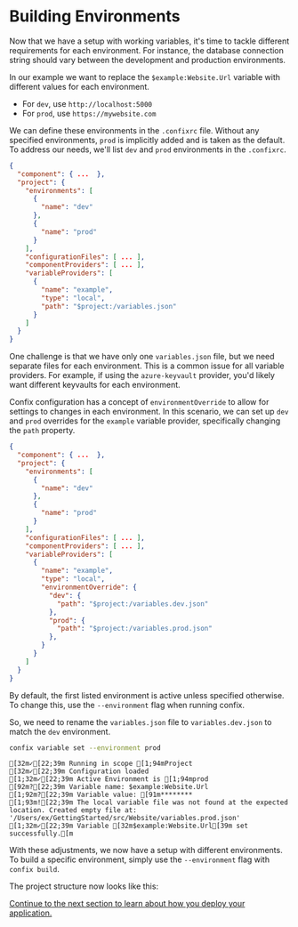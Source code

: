 
# Building Environments

Now that we have a setup with working variables, it's time to tackle different requirements for each environment.
For instance, the database connection string should vary between the development and production environments.

In our example we want to replace the `$example:Website.Url` variable with different values for each environment.

- For `dev`, use `http://localhost:5000`
- For `prod`, use `https://mywebsite.com`

We can define these environments in the `.confixrc` file.
Without any specified environments, `prod` is implicitly added and is taken as the default.
To address our needs, we'll list `dev` and `prod` environments in the `.confixrc`.

```json filename=".confixrc" copy /environments/
{
  "component": { ...  },
  "project": {
    "environments": [
      {
        "name": "dev"
      },
      {
        "name": "prod"
      }
    ],
    "configurationFiles": [ ... ],
    "componentProviders": [ ... ],
    "variableProviders": [
      {
        "name": "example",
        "type": "local",
        "path": "$project:/variables.json"
      }
    ]
  }
}
```

One challenge is that we have only one `variables.json` file, but we need separate files for each environment.
This is a common issue for all variable providers.
For example, if using the `azure-keyvault` provider, you'd likely want different keyvaults for each environment.

Confix configuration has a concept of `environmentOverride` to allow for settings to changes in each environment.
In this scenario, we can set up `dev` and `prod` overrides for the `example` variable provider, specifically changing the `path` property.

```json filename=".confixrc" copy /environmentOverride/
{
  "component": { ...  },
  "project": {
    "environments": [
      {
        "name": "dev"
      },
      {
        "name": "prod"
      }
    ],
    "configurationFiles": [ ... ],
    "componentProviders": [ ... ],
    "variableProviders": [
      {
        "name": "example",
        "type": "local",
        "environmentOverride": {
          "dev": {
            "path": "$project:/variables.dev.json"
          },
          "prod": {
            "path": "$project:/variables.prod.json"
          },
        }
      }
    ]
  }
}
```

By default, the first listed environment is active unless specified otherwise.
To change this, use the `--environment` flag when running confix.

So, we need to rename the `variables.json` file to `variables.dev.json` to match the `dev` environment.

```bash
confix variable set --environment prod
```

```ansi
[32m✓[22;39m Running in scope [1;94mProject
[32m✓[22;39m Configuration loaded
[1;32m✓[22;39m Active Environment is [1;94mprod
[92m?[22;39m Variable name: $example:Website.Url
[1;92m?[22;39m Variable value: [91m********
[1;93m![22;39m The local variable file was not found at the expected location. Created empty file at: '/Users/ex/GettingStarted/src/Website/variables.prod.json'
[1;32m✓[22;39m Variable [32m$example:Website.Url[39m set successfully.[m
```

With these adjustments, we now have a setup with different environments.
To build a specific environment, simply use the `--environment` flag with `confix build`.

The project structure now looks like this:

<FileTree>
  <FileTree.Folder name="/" defaultOpen>
    <FileTree.File name=".confixrc" />
    <FileTree.File name=".confix.solution" />
    <FileTree.Folder name="src" defaultOpen>
      <FileTree.Folder name="Database">
        <FileTree.Folder name="confix" defaultOpen>
          <FileTree.Folder name="components" defaultOpen>
            <FileTree.Folder name="Database" defaultOpen>
              <FileTree.File name=".confix.component" />
              <FileTree.File name="schema.graphql" />
              <FileTree.File name="schema.json" />
            </FileTree.Folder>
          </FileTree.Folder>
        </FileTree.Folder>
        <FileTree.File name=".confix.project" />
        <FileTree.File name="DatabaseServiceCollectionExtensions.cs" />
        <FileTree.File name="Database.csproj" />
      </FileTree.Folder>
      <FileTree.Folder name="Website" defaultOpen>
        <FileTree.Folder name="confix">
          <FileTree.Folder name="components" defaultOpen>
            <FileTree.Folder name="Website" defaultOpen>
              <FileTree.File name=".confix.component" />
              <FileTree.File name="schema.graphql" />
              <FileTree.File name="schema.json" />
            </FileTree.Folder>
          </FileTree.Folder>
        </FileTree.Folder>
        <FileTree.File name=".confix.project" />
        <FileTree.File name="appsettings.json" />
        <FileTree.File name="Program.cs" />
        <FileTree.File name="variables.dev.json" active />
        <FileTree.File name="variables.prod.json" active />
        <FileTree.File name="Website.csproj" />
      </FileTree.Folder>
    </FileTree.Folder>
  </FileTree.Folder>
</FileTree>

[Continue to the next section to learn about how you deploy your application.](/getting-started/6-deploying-your-application)

